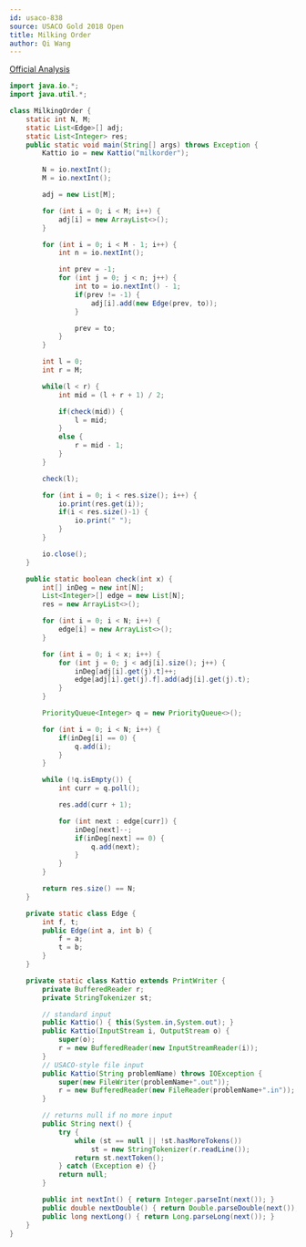 ```yaml
---
id: usaco-838
source: USACO Gold 2018 Open
title: Milking Order
author: Qi Wang
---
```


[Official Analysis](http://www.usaco.org/current/data/sol_milkorder_gold_open18.html)

<LanguageSection>

<JavaSection>

```java
import java.io.*;
import java.util.*;

class MilkingOrder {
    static int N, M;
    static List<Edge>[] adj;
    static List<Integer> res;
    public static void main(String[] args) throws Exception {
        Kattio io = new Kattio("milkorder");

        N = io.nextInt();
        M = io.nextInt();

        adj = new List[M];

        for (int i = 0; i < M; i++) {
            adj[i] = new ArrayList<>();
        }

        for (int i = 0; i < M - 1; i++) {
            int n = io.nextInt();

            int prev = -1;
            for (int j = 0; j < n; j++) {
                int to = io.nextInt() - 1;
                if(prev != -1) {
                    adj[i].add(new Edge(prev, to));
                }

                prev = to;
            }
        }

        int l = 0;
        int r = M;

        while(l < r) {
            int mid = (l + r + 1) / 2;

            if(check(mid)) {
                l = mid;
            }
            else {
                r = mid - 1;
            }
        }

        check(l);

        for (int i = 0; i < res.size(); i++) {
            io.print(res.get(i));
            if(i < res.size()-1) {
                io.print(" ");
            }
        }

        io.close();
    }

    public static boolean check(int x) {
        int[] inDeg = new int[N];
        List<Integer>[] edge = new List[N];
        res = new ArrayList<>();

        for (int i = 0; i < N; i++) {
            edge[i] = new ArrayList<>();
        }

        for (int i = 0; i < x; i++) {
            for (int j = 0; j < adj[i].size(); j++) {
                inDeg[adj[i].get(j).t]++;
                edge[adj[i].get(j).f].add(adj[i].get(j).t);
            }
        }

        PriorityQueue<Integer> q = new PriorityQueue<>();

        for (int i = 0; i < N; i++) {
            if(inDeg[i] == 0) {
                q.add(i);
            }
        }

        while (!q.isEmpty()) {
            int curr = q.poll();

            res.add(curr + 1);

            for (int next : edge[curr]) {
                inDeg[next]--;
                if(inDeg[next] == 0) {
                    q.add(next);
                }
            }
        }

        return res.size() == N;
    }

    private static class Edge {
        int f, t;
        public Edge(int a, int b) {
            f = a;
            t = b;
        }
    }

    private static class Kattio extends PrintWriter {
        private BufferedReader r;
        private StringTokenizer st;

        // standard input
        public Kattio() { this(System.in,System.out); }
        public Kattio(InputStream i, OutputStream o) {
            super(o);
            r = new BufferedReader(new InputStreamReader(i));
        }
        // USACO-style file input
        public Kattio(String problemName) throws IOException {
            super(new FileWriter(problemName+".out"));
            r = new BufferedReader(new FileReader(problemName+".in"));
        }

        // returns null if no more input
        public String next() {
            try {
                while (st == null || !st.hasMoreTokens())
                    st = new StringTokenizer(r.readLine());
                return st.nextToken();
            } catch (Exception e) {}
            return null;
        }

        public int nextInt() { return Integer.parseInt(next()); }
        public double nextDouble() { return Double.parseDouble(next()); }
        public long nextLong() { return Long.parseLong(next()); }
    }
}

```

</JavaSection>

</LanguageSection>